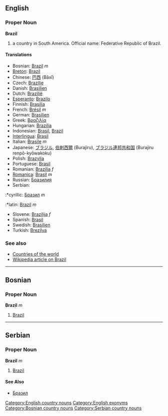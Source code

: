 ==English==
===Proper Noun===
'''Brazil'''
#a country in South America. Official name: Federative Republic of Brazil.
====Translations====
*Bosnian: [[Brazil]] ''m''
*[[Breton]]: [[Brazil]]
*Chinese: [[巴西]] (Bāxī)
*Czech: [[Brazílie]]
*Danish: [[Brasilien]]
*Dutch: [[Brazilië]]
*[[Esperanto]]: [[Brazilo]]
*Finnish: [[Brasilia]]
*French: [[Brésil]] ''m''
*German: [[Brasilien]]
*Greek: [[Βραζιλία]]
*Hungarian: [[Brazília]]
*Indonesian: [[Brasil]], [[Brazil]]
*[[Interlingua]]: [[Brasil]]
*Italian: [[Brasile]] ''m''
*Japanese: [[ブラジル]], [[伯剌西爾]] (Burajiru), [[ブラジル]][[連邦]][[共和国]] (Burajiru renpō-kyōwakoku)
*Polish: [[Brazylia]]
*Portuguese: [[Brasil]]
*Romanian: [[Brazilia]] ''f''
*[[Romanica]]: [[Brasil]] ''m''
*Russian: [[Бразилия]]
*Serbian:
:*cyrillic: [[Бразил]] ''m''
:*latin: [[Brazil]] ''m''
*Slovene: [[Brazilija]] ''f''
*Spanish: [[Brasil]]
*Swedish: [[Brasilien]]
*Turkish: [[Brezilya]]
===See also===
*[[Countries of the world]]
*[[w:Brazil|Wikipedia article on Brazil]]
[[Category:English country nouns]]
[[Category:English exonyms]]
----
==Bosnian==
===Proper Noun===
'''Brazil''' ''m''
#[[Brazil]]
[[Category:Bosnian country nouns]]
----
==Serbian==
===Proper Noun===
'''Brazil''' ''m''
#[[Brazil]]
====See Also====
*[[Бразил]]
[[Category:Serbian country nouns]]